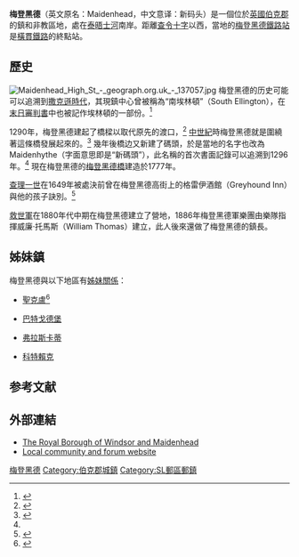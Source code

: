 {{noteTA
|G1=UK Places
|1=zh-hans:梅登黑德; zh-hant:美登赫;
}}
{{Infobox UK place
| country = 英格兰
| official_name = Maidenhead
| static_image_name = Maidenhead Bridge and River Thames - geograph.org.uk - 205285.jpg
| static_image_caption = [[泰晤士河|泰晤士河]]邊的泰晤士里維艾拉酒店和[[梅登黑德橋|梅登黑德橋]]
| population = 78,000
| population_ref = ''(2001)''
| latitude = 51.5217
| longitude = -0.7177
| unitary_england = [[溫莎-梅登黑德|溫莎-梅登黑德]]
| lieutenancy_england = [[伯克郡|伯克郡]]
| region = 東南英格蘭
| constituency_westminster = [[梅登黑德_(英國國會選區)|梅登黑德]]
| post_town = MAIDENHEAD
| postcode_district = SL6
| postcode_area = SL
| dial_code = 01628
| os_grid_reference = SU889811
| london_distance =
}}

'''梅登黑德'''（英文原名：Maidenhead，中文意译：新码头）是一個位於[[英國|英國]][[伯克郡|伯克郡]]的鎮和非教區地，處在[[泰晤士河|泰晤士河]]南岸。距離[[查令十字|查令十字]]以西{{convert|25.7|mi|km|1}}，當地的[[梅登黑德鐵路站|梅登黑德鐵路站]]是[[橫貫鐵路|橫貫鐵路]]的終點站。

==歷史==
[[File:Maidenhead_High_St_-_geograph.org.uk_-_137057.jpg|left]]
梅登黑德的历史可能可以追溯到[[盎格魯-薩克遜英格蘭|撒克遜時代]]，其現鎮中心曾被稱為“南埃林頓”（South Ellington），在[[末日審判書|末日審判書]]中也被記作埃林頓的一部份。<ref name='Ackroyd'>{{cite book | last = Ackroyd | first = Peter | authorlink = Peter Ackroyd | title=Thames: sacred river | publisher = Random House | year = 2007 | location = | pages = [https://archive.org/details/thamessacredrive0000ackr_l5r9/page/425 425]–6 | url =https://archive.org/details/thamessacredrive0000ackr_l5r9| doi = | id = | isbn = 0-7011-7284-3 }}</ref>

1290年，梅登黑德建起了橋樑以取代原先的渡口，<ref name='Phillips'>{{cite book | last = Phillips | first = Geoffrey | authorlink = | coauthors = | title = Thames Crossings | publisher = David and Charles | year = 1981 | location = | pages = | url =https://archive.org/details/thamescrossingsb0000phil| doi = | id = | isbn = 0-7153-8202-0 }}</ref> [[中世紀|中世紀]]時梅登黑德就是圍繞著這條橋發展起來的。<ref name='Higham'>{{cite book | last = Higham | first = Roger | authorlink = | coauthors = | title = Berkshire and the Vale of the White Horse | publisher = Batsford | year = 1977 | location = London | pages = | url = | doi = | id = | isbn = }}</ref> 幾年後橋边又新建了碼頭，於是當地的名字也改為Maidenhythe（字面意思即是“新碼頭”），此名稱的首次書面記錄可以追溯到1296年。<ref name=Phillips/> 現在梅登黑德的[[梅登黑德橋|梅登黑德橋]]建造於1777年。

[[查理一世_(英格蘭)|查理一世]]在1649年被處決前曾在梅登黑德高街上的格雷伊酒館（Greyhound Inn）與他的孩子訣別。<ref>{{cite book |url=http://books.google.com/books?id=tgtjAAAAMAAJ&pg=PA359&lpg=PA359&dq=%22Charles+I%22+Maidenhead+Fairfax&source=bl&ots=HtgE-KESof&sig=d4o69kMJdUkreeEBxD5eClipll8&hl=en&ei=dV5PTIKQKJf40wTOqsGcBw&sa=X&oi=book_result&ct=result&resnum=6&ved=0CC4Q6AEwBQ#v=onepage&q&f=false |title=William Godwin ''History of the Commonwealth of England: To the death of Charles I'' H. Colburn, 1826 |publisher=Books.google.com |date= |accessdate=27 November 2010 |archive-date=2014-06-29 |archive-url=https://web.archive.org/web/20140629215248/http://books.google.com/books?id=tgtjAAAAMAAJ&pg=PA359&lpg=PA359&dq=%22Charles+I%22+Maidenhead+Fairfax&source=bl&ots=HtgE-KESof&sig=d4o69kMJdUkreeEBxD5eClipll8&hl=en&ei=dV5PTIKQKJf40wTOqsGcBw&sa=X&oi=book_result&ct=result&resnum=6&ved=0CC4Q6AEwBQ#v=onepage&q&f=false |dead-url=no }}</ref>

[[救世軍|救世軍]]在1880年代中期在梅登黑德建立了營地，1886年梅登黑德軍樂團由樂隊指揮威廉·托馬斯（William Thomas）建立，此人後來還做了梅登黑德的鎮長。

==姊妹鎮==
梅登黑德與以下地區有[[姊妹城市|姊妹關係]]：
*{{FRA}}[[聖克盧|聖克盧]]<ref name="Archant twinning 3">{{cite web|url=http://www.completefrance.com/language-culture/twin-towns|archiveurl=https://web.archive.org/web/20130705094933/http://www.completefrance.com/language-culture/twin-towns|title=British towns twinned with French towns ''[via WaybackMachine.com]''|accessdate=20 July 2013|archivedate=2013年7月5日|work=Archant Community Media Ltd|deadurl=yes}}</ref>
*{{GER}}[[巴特戈德堡|巴特戈德堡]]
*{{ITA}}[[弗拉斯卡蒂|弗拉斯卡蒂]]
*{{BEL}}[[科特賴克|科特賴克]]

==参考文献==
{{reflist}}

==外部連結==
{{Sister project links | wikt=no | commons=Category:Maidenhead | b=no | n=no | q=no | s=no | v=no | voy=Maidenhead | species=no | d=no | mw=no | display=Maidenhead}}
*[https://web.archive.org/web/20180925232902/http://www.rbwm.gov.uk/ The Royal Borough of Windsor and Maidenhead]
*[http://www.maidenheadtown.org/ Local community and forum website] {{Wayback|url=http://www.maidenheadtown.org/ |date=20130807115112 }}

{{Authority control}}
[[Category:梅登黑德|]]
[[Category:伯克郡城鎮|Category:伯克郡城鎮]]
[[Category:SL郵區郵鎮|Category:SL郵區郵鎮]]